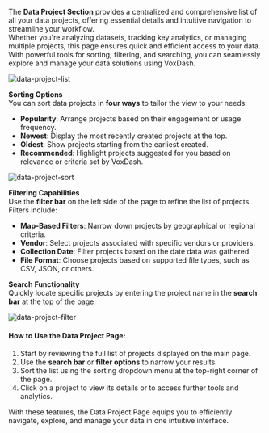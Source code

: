 The **Data Project Section** provides a centralized and comprehensive list of all your data projects, offering essential details and intuitive navigation to streamline your workflow.  
Whether you're analyzing datasets, tracking key analytics, or managing multiple projects, this page ensures quick and efficient access to your data. With powerful tools for sorting, filtering, and searching, you can seamlessly explore and manage your data solutions using VoxDash.

<Frame>
  <img src="/images/data-project-list.png" alt="data-project-list" style={{ borderRadius: '0.5rem' }} />
</Frame>

**Sorting Options**  
You can sort data projects in **four ways** to tailor the view to your needs:

* **Popularity**: Arrange projects based on their engagement or usage frequency.  
* **Newest**: Display the most recently created projects at the top.  
* **Oldest**: Show projects starting from the earliest created.  
* **Recommended**: Highlight projects suggested for you based on relevance or criteria set by VoxDash.  

<Frame>
  <img src="/images/data-project-sort.png" alt="data-project-sort" style={{ borderRadius: '0.5rem' }} />
</Frame>

**Filtering Capabilities**  
Use the **filter bar** on the left side of the page to refine the list of projects. Filters include:

* **Map-Based Filters**: Narrow down projects by geographical or regional criteria.  
* **Vendor**: Select projects associated with specific vendors or providers.  
* **Collection Date**: Filter projects based on the date data was gathered.  
* **File Format**: Choose projects based on supported file types, such as CSV, JSON, or others.

**Search Functionality**  
Quickly locate specific projects by entering the project name in the **search bar** at the top of the page.

<Frame>
  <img src="/images/data-project-filter.png" alt="data-project-filter" style={{ borderRadius: '0.5rem' }} />
</Frame>

#### **How to Use the Data Project Page:**

1. Start by reviewing the full list of projects displayed on the main page.  
2. Use the **search bar** or **filter options** to narrow your results.  
3. Sort the list using the sorting dropdown menu at the top-right corner of the page.  
4. Click on a project to view its details or to access further tools and analytics.

With these features, the Data Project Page equips you to efficiently navigate, explore, and manage your data in one intuitive interface.
